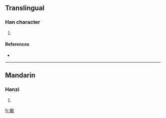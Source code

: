 ==Translingual==

===Han character===
{{Han char|rn=64|rad=手|as=14|sn=17|four=5708<sub>2</sub>|canj=手竹山人 (QHUO)}}

# {{defn|Han|sort=手14}}

====References====
* {{Han ref|kx=0460.120|dkj=12865|hdz=31974.130|uh=64E8|ud=25832|bh=ECED|bd=60653}}

----

==Mandarin==

===Hanzi===
{{cmn-hanzi|pin=[[yé]] ([[ye2]])|wg=yeh<sup>2</sup>}}

# {{defn|Mandarin}}

[[fr:擨]]